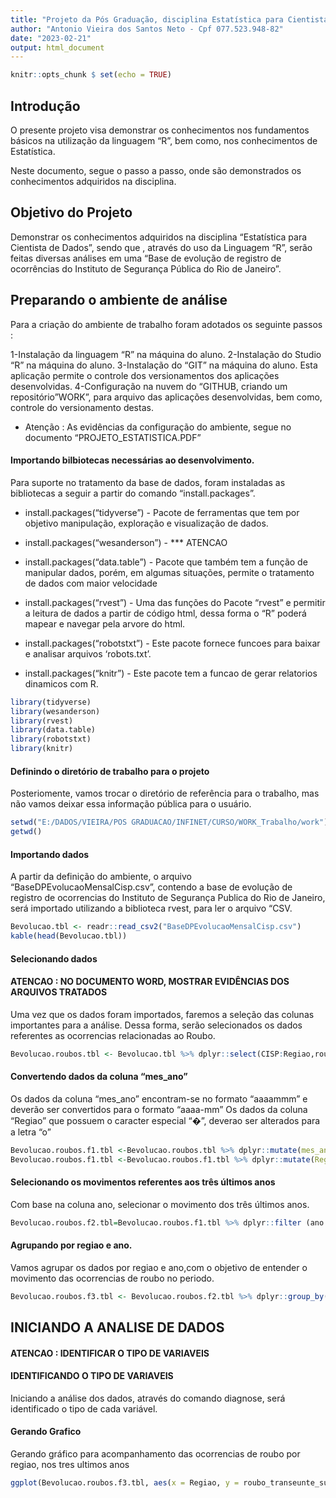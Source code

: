 ```yaml
---
title: "Projeto da Pós Graduação, disciplina Estatística para Cientista de Dados."
author: "Antonio Vieira dos Santos Neto - Cpf 077.523.948-82"
date: "2023-02-21"
output: html_document
---
```


```r
knitr::opts_chunk $ set(echo = TRUE)
```

## Introdução

O presente projeto visa demonstrar os conhecimentos nos fundamentos básicos na utilização da linguagem "R", bem como, nos conhecimentos de Estatística.

Neste documento, segue o passo a passo, onde são demonstrados os conhecimentos adquiridos na disciplina.

## Objetivo do Projeto

Demonstrar os conhecimentos adquiridos na disciplina "Estatística para Cientista de Dados", sendo que , através do uso da Linguagem "R", serão feitas diversas análises em uma "Base de evolução de registro de ocorrências do Instituto de Segurança Pública do Rio de Janeiro".

## Preparando o ambiente de análise

Para a criação do ambiente de trabalho foram adotados os seguinte passos :

1-Instalação da linguagem "R" na máquina do aluno. 2-Instalação do Studio "R" na máquina do aluno. 3-Instalação do "GIT" na máquina do aluno. Esta aplicação permite o controle dos versionamentos dos aplicações desenvolvidas. 4-Configuração na nuvem do "GITHUB, criando um repositório"WORK", para arquivo das aplicações desenvolvidas, bem como, controle do versionamento destas.

-   Atenção : As evidências da configuração do ambiente, segue no documento "PROJETO_ESTATISTICA.PDF"

#### Importando bilbiotecas necessárias ao desenvolvimento.

Para suporte no tratamento da base de dados, foram instaladas as bibliotecas a seguir a partir do comando "install.packages".

-   install.packages("tidyverse") - Pacote de ferramentas que tem por objetivo manipulação, exploração e visualização de dados.

-   install.packages("wesanderson") - *** ATENCAO 

-   install.packages("data.table") - Pacote que também tem a função de manipular dados, porém, em algumas situações, permite o tratamento de dados com maior velocidade

-   install.packages("rvest") - Uma das funções do Pacote "rvest" e permitir a leitura de dados a partir de código html, dessa forma o "R" poderá mapear e navegar pela arvore do html.

-   install.packages("robotstxt") - Este pacote fornece funcoes para baixar e analisar arquivos 'robots.txt'.

-   install.packages("knitr") - Este pacote tem a funcao de gerar relatorios dinamicos com R.

```r
library(tidyverse)
library(wesanderson)
library(rvest)
library(data.table)
library(robotstxt)
library(knitr)
```

#### Definindo o diretório de trabalho para o projeto

Posteriomente, vamos trocar o diretório de referência para o trabalho, mas não vamos deixar essa informação pública para o usuário.

```r
setwd("E:/DADOS/VIEIRA/POS GRADUACAO/INFINET/CURSO/WORK_Trabalho/work")
getwd()
```

#### Importando dados

A partir da definição do ambiente, o arquivo "BaseDPEvolucaoMensalCisp.csv", contendo a base de evolução de registro de ocorrencias do Instituto de Segurança Publica do Rio de Janeiro, será importado utilizando a biblioteca rvest, para ler o arquivo "CSV.

```r
Bevolucao.tbl <- readr::read_csv2("BaseDPEvolucaoMensalCisp.csv")
kable(head(Bevolucao.tbl))
```

#### Selecionando dados

#### ATENCAO : NO DOCUMENTO WORD, MOSTRAR EVIDÊNCIAS DOS ARQUIVOS TRATADOS

Uma vez que os dados foram importados, faremos a seleção das colunas importantes para a análise. Dessa forma, serão selecionados os dados referentes as ocorrencias relacionadas ao Roubo.

```r

Bevolucao.roubos.tbl <- Bevolucao.tbl %>% dplyr::select(CISP:Regiao,roubo_transeunte,roubo_celular,roubo_em_coletivo,roubo_rua,roubo_veiculo,roubo_carga, roubo_comercio,roubo_residencia,roubo_banco,roubo_cx_eletronico,roubo_conducao_saque, roubo_apos_saque, roubo_bicicleta,outros_roubos)
```

#### Convertendo dados da coluna "mes_ano"

Os dados da coluna "mes_ano" encontram-se no formato "aaaammm" e deverão ser convertidos para o formato "aaaa-mm" Os dados da coluna "Regiao" que possuem o caracter especial "�", deverao ser alterados para a letra "o"

```r
Bevolucao.roubos.f1.tbl <-Bevolucao.roubos.tbl %>% dplyr::mutate(mes_ano = stringr::str_replace_all(mes_ano, "\\m", "-"))
Bevolucao.roubos.f1.tbl <-Bevolucao.roubos.f1.tbl %>% dplyr::mutate(Regiao = stringr::str_replace_all(Regiao,"\\�", "o"))
```

#### Selecionando os movimentos referentes aos três últimos anos

Com base na coluna ano, selecionar o movimento dos três últimos anos.

```r
Bevolucao.roubos.f2.tbl=Bevolucao.roubos.f1.tbl %>% dplyr::filter (ano =='2022'| ano =='2021' | ano =='2020')
```

#### Agrupando por regiao e ano.

Vamos agrupar os dados por regiao e ano,com o objetivo de entender o movimento das ocorrencias de roubo no periodo.

```r
Bevolucao.roubos.f3.tbl <- Bevolucao.roubos.f2.tbl %>% dplyr::group_by(Regiao,ano) %>% dplyr::summarise(roubo_transeunte_sum = sum(roubo_transeunte), roubo_celular_sum=sum(roubo_celular), roubo_em_coletivo_sum=sum(roubo_em_coletivo),roubo_rua_sum = sum(roubo_rua),roubo_veiculo_sum = sum(roubo_veiculo),roubo_carga_sum = sum(roubo_carga),roubo_comercio_sum = sum(roubo_comercio),roubo_residencia_sum = sum(roubo_residencia),roubo_banco_sum = sum(roubo_banco),roubo_cx_eletronico_sum = sum(roubo_cx_eletronico),roubo_conducao_saque_sum = sum(roubo_conducao_saque),roubo_apos_saque_sum = sum(roubo_apos_saque),roubo_bicicleta_sum = sum(roubo_bicicleta),outros_roubos_sum = sum(outros_roubos))

```

## INICIANDO A ANALISE DE DADOS

#### ATENCAO : IDENTIFICAR O TIPO DE VARIAVEIS

#### IDENTIFICANDO O TIPO DE VARIAVEIS

Iniciando a análise dos dados, através do comando diagnose, será identificado o tipo de cada variável.

#### Gerando Grafico

Gerando gráfico para acompanhamento das ocorrencias de roubo por regiao, nos tres ultimos anos

```r

ggplot(Bevolucao.roubos.f3.tbl, aes(x = Regiao, y = roubo_transeunte_sum)) + facet_wrap(~ano)
```

